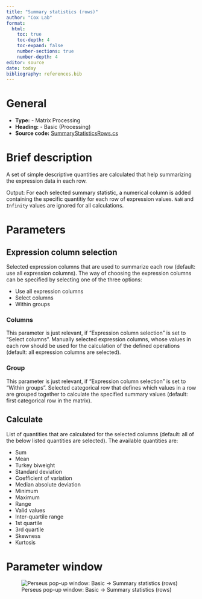 ```yaml
---
title: "Summary statistics (rows)"
author: "Cox Lab"
format: 
  html:
    toc: true
    toc-depth: 4
    toc-expand: false
    number-sections: true
    number-depth: 4
editor: source
date: today
bibliography: references.bib
---
```


# General

  * **Type:** - Matrix Processing
  * **Heading:** - Basic (Processing)
  * **Source code:** [SummaryStatisticsRows.cs](https://github.com/JurgenCox/perseus-plugins/blob/master/PerseusPluginLib/Basic/SummaryStatisticsRows.cs)

# Brief description

A set of simple descriptive quantities are calculated that help summarizing the expression data in each row.

Output: For each selected summary statistic, a numerical column is added containing the specific quantitiy for each row of expression values. `NaN` and `Infinity` values are ignored for all calculations.


```{=html}
<!-- This comment and the line above it must be preserved when editing this file!
The recommended sections are these, but they may be changed on a case by case basis.
===== Detailed description =====
===== Parameters =====
===== Theoretical background =====
===== Examples =====
Make changes only below this line! -->
```

# Parameters

## Expression column selection

Selected expression columns that are used to summarize each row (default: use all expression columns). The way of choosing the expression columns can be specified by selecting one of the three options:

-   Use all expression columns
-   Select columns
-   Within groups

### Columns

This parameter is just relevant, if "Expression column selection" is set to "Select columns". Manually selected expression columns, whose values in each row should be used for the calculation of the defined operations (default: all expression columns are selected).

### Group

This parameter is just relevant, if "Expression column selection" is set to "Within groups". Selected categorical row that defines which values in a row are grouped together to calculate the specified summary values (default: first categorical row in the matrix).

## Calculate

List of quantities that are calculated for the selected columns (default: all of the below listed quantities are selected). The available quantities are:

-   Sum
-   Mean
-   Turkey biweight
-   Standard deviation
-   Coefficient of variation
-   Median absolute deviation
-   Minimum
-   Maximum
-   Range
-   Valid values
-   Inter-quartile range
-   1st quartile
-   3rd quartile
-   Skewness
-   Kurtosis

# Parameter window

![Perseus pop-up window: Basic -\> Summary statistics (rows) ](images/basic-summary_statistics_rows-edited.png)
